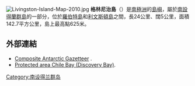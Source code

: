 {{NoteTA
|1=zh-cn:格林尼治;zh-hk:格林威治;zh-tw:格林威治
}}
{{Infobox islands
| name             = 格林尼治島
| image name       = Greenwich-Island.jpg
| image caption    = 
| locator map      = Greenwich-Island-location-map.png|thumb|
| map caption      = 
| nickname         = 
| location         = [[南極洲|南極洲]]
| coordinates      = {{coord|62|31|S|59|47|W|}}
| archipelago      = [[南設得蘭群島|南設得蘭群島]]
| total islands    = 
| major islands    = 
| area_km2         = 142.7
| length_mi        = 15
| width_mi         = 3.25 
| highest mount    = 
| elevation_m      = 625
| population       = 0
| population as of = 
| density_km2      = 
| ethnic groups    = 
| country          = 
| additional info  = 根據[[南極條約體系|南極條約體系]]管理
}}
[[File:Livingston-Island-Map-2010.jpg|thumb]]
'''格林尼治島'''（{{lang-en|Greenwich Island}}）是[[南極洲|南極洲]]的[[島嶼|島嶼]]，屬於[[南設得蘭群島|南設得蘭群島]]的一部分，位於[[羅伯特島|羅伯特島]]和[[利文斯頓島|利文斯頓島]]之間，長24公里、闊5公里，面積142.7平方公里，島上最高點625米。

==外部連結==
*[http://data.aad.gov.au/aadc/gaz/scar/ Composite Antarctic Gazetteer] {{WebCite|url=https://www.webcitation.org/5ug2CfC7m?url=http://data.aad.gov.au/aadc/gaz/scar/ |date=20101202140255 |dateformat=iso }}.
* [https://archive.is/20061025080841/http://www.cep.aq/apa/aspa/sites/aspa144/ Protected area Chile Bay (Discovery Bay)].

{{南设得兰群岛}}

{{Antarctica-geo-stub}}

[[Category:南设得兰群岛|Category:南设得兰群岛]]